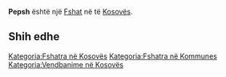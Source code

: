 {{Fshat në Kosovës
 | Emri                = Pepsh
| sqi_N_name = Pepsh
| sqi_N_FULL_NAME_RO = Pepsh
| sqi_N_FULL_NAME_ND_RO = Pepsh
| sqi_N_SORT_NAME_RG = PEPSH
| sqi_N_FULL_NAME_RG = Pepsh
| sqi_N_FULL_NAME_ND_RG = Pepsh
| srp_N_name = Pepša
| srp_N_FULL_NAME_RO = Pepša
| srp_N_FULL_NAME_ND_RO = Pepsa
| srp_N_SORT_NAME_RG = PEPSA
| srp_N_FULL_NAME_RG = Pepša
| srp_N_FULL_NAME_ND_RG = Pepsa
| srp_NS_name = Пепша
| srp_NS_FULL_NAME_RO = Пепша
| srp_NS_FULL_NAME_ND_RO = Пепша
| srp_NS_SORT_NAME_RG = ПЕПША
| srp_NS_FULL_NAME_RG = Пепша
| srp_NS_FULL_NAME_ND_RG = Пепша

 | Emri (Rasa dhanore) = 
 | Figura              = 
 | Shteti              = Kosovo
 | Komuna              = 
 | Kodi postar         = 
 | Sipërfaqja          = 

 | Popullsia           = 

 | Regj. i popullsisë  = 
 | Dend. e popullsisë  = 
 | Faqja zyrtare       = 
 <!--- Koordinatat ----> 
 | Gjerësia            = 42.483333
 | Gjatësia            = 20.273056
 | Lartësia            = 
}}
'''Pepsh''' është një [[Fshat]] në [[]] të [[Kosovës]].

<!-- == Gjeografia == -->
<!-- == Historia == -->
<!-- == Demografia == -->
== Shih edhe ==
{{Komuna }}
{{Kosovo-Administrata-Cung}}

[[Kategoria:Fshatra në Kosovës]]
[[Kategoria:Fshatra në Kommunes ]]
[[Kategoria:Vendbanime në Kosovës]]